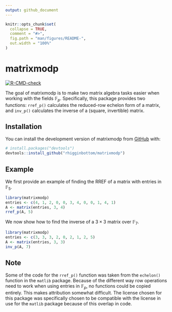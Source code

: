 ```yaml
---
output: github_document
---
```


<!-- README.md is generated from README.Rmd. Please edit that file -->

```r
knitr::opts_chunk$set(
  collapse = TRUE,
  comment = "#>",
  fig.path = "man/figures/README-",
  out.width = "100%"
)
```

# matrixmodp

<!-- badges: start -->
[![R-CMD-check](https://github.com/rhigginbottom/matrixmodp/actions/workflows/R-CMD-check.yaml/badge.svg)](https://github.com/rhigginbottom/matrixmodp/actions/workflows/R-CMD-check.yaml)
<!-- badges: end -->

The goal of matrixmodp is to make two matrix algebra tasks easier when working with the fields $\mathbb{F}_p$. Specifically, this package provides two functions: `rref_p()` calculates the reduced-row echelon form of a matrix, and `inv_p()` calculates the inverse of a (square, invertible) matrix.

## Installation

You can install the development version of matrixmodp from [GitHub](https://github.com/) with:

``` r
# install.packages("devtools")
devtools::install_github("rhigginbottom/matrixmodp")
```

## Example

We first provide an example of finding the RREF of a matrix with entries in $\mathbb{F}_5$.

```r
library(matrixmodp)
entries <- c(4, 1, 2, 0, 0, 3, 4, 0, 0, 1, 4, 1)
A <- matrix(entries, 3, 4)
rref_p(A, 5)
```

We now show how to find the inverse of a $3\times 3$ matrix over $\mathbb{F}_7$.

```r
library(matrixmodp)
entries <- c(3, 3, 3, 2, 0, 2, 1, 2, 5)
A <- matrix(entries, 3, 3)
inv_p(A, 7)
```

## Note

Some of the code for the `rref_p()` function was taken from the `echelon()` function in the `matlib` package. Because of the different way row operations need to work when using entries in $\mathbb{F}_p$, no functions could be copied entirely. This makes attribution somewhat difficult. The license chosen for this package was specifically chosen to be compatible with the license in use for the `matlib` package because of this overlap in code.
